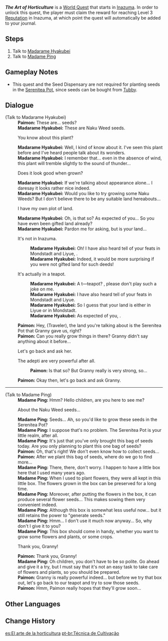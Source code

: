 {{Quest Infobox
|id            = 72183
|image         = World Quest The Commission's Commission.png
|type          = World
|region        = Inazuma
|area          = Narukami Island
|subarea       = Kamisato Estate
|summary       = 
|requirement   = Reach [[Reputation]] Level 3 in [[Inazuma]] and Claim [[Naku Weed Seed]] reward from [[Madarame Hyakubei]]
|startLocation = [[Kamisato Estate]], [[Inazuma]]
|prev          = 
|next          = 
|exp           = 
|mora          = 
|primogems     = 
|rep           = Inazuma
|repAmt        = 20
|repOrder      = 386
|other         = {{Card|Seed Dispensary|1}}{{Card|A Path of Value: Luxuriant Glebe|1}}
|characters    = Madame Ping; Madarame Hyakubei; Paimon; Traveler
}}
'''''The Art of Horticulture''''' is a [[World Quests|World Quest]] that starts in [[Inazuma]]. In order to unlock this quest, the player must claim the reward for reaching Level 3 [[Reputation]] in Inazuma, at which point the quest will automatically be added to your journal.

==Steps==
#Talk to [[Madarame Hyakubei]]
#Talk to [[Madame Ping]]

==Gameplay Notes==
*This quest and the Seed Dispensary are not required for planting seeds in the [[Serenitea Pot]], since seeds can be bought from [[Tubby]].

==Dialogue==
{{Quest Description|You have obtained a bag of [[Naku Weed Seed]]s in [[Inazuma]], but if you want to plant them in the [[Serenitea Pot]], you might need to ask [[Madame Ping]] for some pointers...}}
{{Dialogue start}}
;(Talk to Madarame Hyakubei)
:'''Paimon:''' These are... seeds?
:'''Madarame Hyakubei:''' These are Naku Weed seeds.
:{{DIcon}} You know about this plant?
:'''Madarame Hyakubei:''' Well, I kind of know about it. I've seen this plant before and I've heard people talk about its wonders.
:'''Madarame Hyakubei:''' I remember that... even in the absence of wind, this plant will tremble slightly to the sound of thunder...
:{{DIcon}} Does it look good when grown?
:'''Madarame Hyakubei:''' If we're talking about appearance alone... I daresay it looks rather nice indeed.
:'''Madarame Hyakubei:''' Would you like to try growing some Naku Weeds? But I don't believe there to be any suitable land hereabouts...
:{{DIcon}} I have my own plot of land.
:'''Madarame Hyakubei:'''  Oh, is that so? As expected of you... So you have even been gifted land already?
:'''Madarame Hyakubei:'''  Pardon me for asking, but is your land...
:{{DIcon}} It's not in Inazuma.
::'''Madarame Hyakubei:''' Oh! I have also heard tell of your feats in Mondstadt and Liyue, {{MC|Sir|Madam|mc=1}}.
::'''Madarame Hyakubei:''' Indeed, it would be more surprising if you were not gifted land for such deeds!
:{{DIcon}} It's actually in a teapot.
::'''Madarame Hyakubei:''' A t&mdash;teapot? {{MC|Sir|Madam|mc=1}}, please don't play such a joke on me.
::'''Madarame Hyakubei:''' I have also heard tell of your feats in Mondstadt and Liyue.
::'''Madarame Hyakubei:''' So I guess that your land is either in Liyue or in Mondstadt.
::'''Madarame Hyakubei:''' As expected of you, {{MC|Sir|Madam|mc=1}}.
:'''Paimon:''' Hey, (Traveler), the land you're talking about is the Serenitea Pot that Granny gave us, right?
:'''Paimon:''' Can you really grow things in there? Granny didn't say anything about it before...
:{{DIcon}} Let's go back and ask her.
:{{DIcon}} The adepti are very powerful after all.
::'''Paimon:''' Is that so? But Granny really is very strong, so...
:'''Paimon:''' Okay then, let's go back and ask Granny.
----
;(Talk to Madame Ping)
:'''Madame Ping:''' Hmm? Hello children, are you here to see me?
:{{DIcon}} About the Naku Weed seeds...
:'''Madame Ping:''' Seeds... Ah, so you'd like to grow these seeds in the Serenitea Pot?
:'''Madame Ping:''' I suppose that's no problem. The Serenitea Pot is your little realm, after all.
:'''Madame Ping:''' It's just that you've only brought this bag of seeds today. Are you only planning to plant this one bag of seeds?
:'''Paimon:''' Oh, that's right! We don't even know how to collect seeds...
:'''Paimon:''' After we plant this bag of seeds, where do we go to find more...
:'''Madame Ping:''' There, there, don't worry. I happen to have a little box here that I used many years ago.
:'''Madame Ping:'''  When I used to plant flowers, they were all kept in this little box. The flowers grown in the box can be preserved for a long time.
:'''Madame Ping:''' Moreover, after putting the flowers in the box, it can produce several flower seeds... This makes sowing them very convenient indeed.
:'''Madame Ping:'''  Although this box is somewhat less useful now... but it still retains the power to "generate seeds."
:'''Madame Ping:''' Hmm... I don't use it much now anyway... So, why don't I give it to you?
:'''Madame Ping:'''  This box should come in handy, whether you want to grow some flowers and plants, or some crops.
:{{DIcon}} Thank you, Granny!
:'''Paimon:''' Thank you, Granny!
:'''Madame Ping:'''  Oh children, you don't have to be so polite. Go ahead and give it a try, but I must say that it's not an easy task to take care of flowers and plants, so you should be prepared.
:'''Paimon:''' Granny is really powerful indeed... but before we try that box out, let's go back to our teapot and try to sow those seeds.
:'''Paimon:''' Hmm, Paimon really hopes that they'll grow soon...
{{Dialogue end}}

==Other Languages==
{{Other Languages
|en      = The Art of Horticulture
|zhs     = 栽种之法
|zhs_rm  = Zāizhòng zhī Fǎ
|zht     = 栽種之法
|zht_rm  = Zāizhòng zhī Fǎ
|zh_tl   = The Method of Planting
|ja      = 栽培の方法
|ja_rm   = Saibai no Houhou
|ja_tl   = Method of Cultivation
|ko      = 재배 방법
|ko_rm   = Jaebae Bangbeop
|ko_tl   = Method of Cultivation
|es      = El arte de la horticultura
|es_tl   = The Art of Horticulture
|fr      = L'art de l'horticulture
|fr_tl   = The Art of Horticulture
|ru      = Искусство садоводства
|ru_tl   = The Art of Horticulture
|th      = ศาสตร์แห่งการทำสวน
|th_rm   = 
|th_tl   = 
|vi      = Phương Pháp Trồng Trọt
|vi_tl   = 
|de      = Die Kunst des Gärtnerns
|de_tl   = The Art of Gardening
|id      = Metode Hortikultura
|id_tl   = Horticulture Method
|pt      = Técnica de Cultivação
|pt_tl   = Technique of Cultivation
|tr      = Çiçekçilik Sanatı
|tr_tl   = 
|it      = L'arte dell'orticoltura
|it_tl   = 
}}

==Change History==
{{Change History|2.0}}

[[es:El arte de la horticultura]]
[[pt-br:Técnica de Cultivação]]